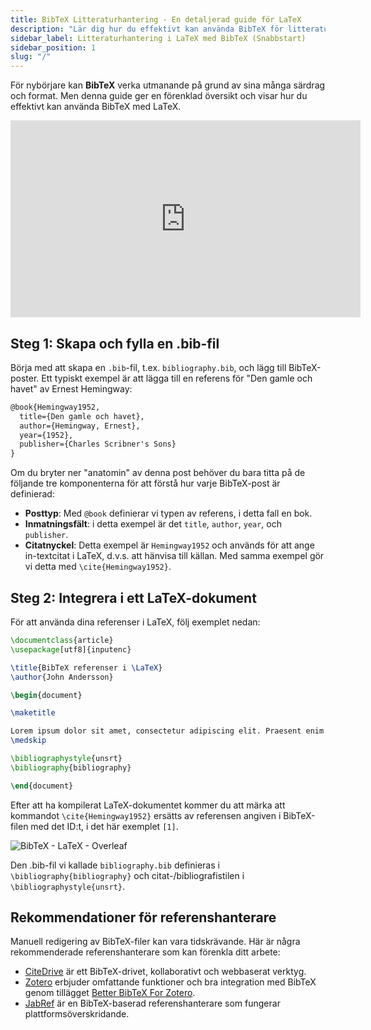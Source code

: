 ```yaml
---
title: BibTeX Litteraturhantering - En detaljerad guide för LaTeX
description: "Lär dig hur du effektivt kan använda BibTeX för litteraturhantering med LaTeX, från att skapa en .bib-fil till integration i ditt LaTeX-dokument."
sidebar_label: Litteraturhantering i LaTeX med BibTeX (Snabbstart)
sidebar_position: 1
slug: "/"
---
```


För nybörjare kan **BibTeX** verka utmanande på grund av sina många särdrag och format. Men denna guide ger en förenklad översikt och visar hur du effektivt kan använda BibTeX med LaTeX.

<iframe width="560" height="315" src="https://www.youtube.com/embed/bHD94qM0vyg" title="YouTube videospelare" frameborder="0" allow="accelerometer; autoplay; clipboard-write; encrypted-media; gyroscope; picture-in-picture; web-share" allowfullscreen></iframe>

## Steg 1: Skapa och fylla en .bib-fil

Börja med att skapa en `.bib`-fil, t.ex. `bibliography.bib`, och lägg till BibTeX-poster. Ett typiskt exempel är att lägga till en referens för "Den gamle och havet" av Ernest Hemingway:

```latex
@book{Hemingway1952,
  title={Den gamle och havet},
  author={Hemingway, Ernest},
  year={1952},
  publisher={Charles Scribner's Sons}
}
```

Om du bryter ner "anatomin" av denna post behöver du bara titta på de följande tre komponenterna för att förstå hur varje BibTeX-post är definierad:

- **Posttyp**: Med `@book` definierar vi typen av referens, i detta fall en bok.
- **Inmatningsfält**: i detta exempel är det `title`, `author`, `year`, och `publisher`.
- **Citatnyckel**: Detta exempel är `Hemingway1952` och används för att ange in-textcitat i LaTeX, d.v.s. att hänvisa till källan. Med samma exempel gör vi detta med `\cite{Hemingway1952}`.

## Steg 2: Integrera i ett LaTeX-dokument

För att använda dina referenser i LaTeX, följ exemplet nedan:

```latex
\documentclass{article}
\usepackage[utf8]{inputenc}

\title{BibTeX referenser i \LaTeX}
\author{John Andersson}

\begin{document}

\maketitle

Lorem ipsum dolor sit amet, consectetur adipiscing elit. Praesent enim urna, dapibus et bibendum vel, consectetur et turpis. Cras a molestie nulla. \cite{Hemingway1952}
\medskip

\bibliographystyle{unsrt}
\bibliography{bibliography}

\end{document}
```

Efter att ha kompilerat LaTeX-dokumentet kommer du att märka att kommandot `\cite{Hemingway1952}` ersätts av referensen angiven i BibTeX-filen med det ID:t, i det här exemplet `[1]`.

![BibTeX - LaTeX - Overleaf](@site/static/img/tutorial/LaTeX_Overleaf_BibTeX-Example.png)

Den .bib-fil vi kallade `bibliography.bib` definieras i `\bibliography{bibliography}` och citat-/bibliografistilen i `\bibliographystyle{unsrt}`.

## Rekommendationer för referenshanterare

Manuell redigering av BibTeX-filer kan vara tidskrävande. Här är några rekommenderade referenshanterare som kan förenkla ditt arbete:

- [CiteDrive](https://www.citedrive.com/) är ett BibTeX-drivet, kollaborativt och webbaserat verktyg.
- [Zotero](https://www.zotero.org/) erbjuder omfattande funktioner och bra integration med BibTeX genom tillägget [Better BibTeX For Zotero](https://retorque.re/zotero-better-bibtex/).
- [JabRef](https://www.jabref.org/) är en BibTeX-baserad referenshanterare som fungerar plattformsöverskridande.